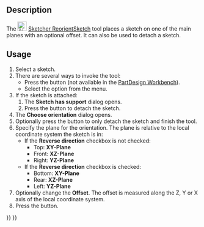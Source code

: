 <languages/>

<div class="mw-translate-fuzzy">
{{Docnav/sv
|[[Sketcher_MapSketch/sv|Kartera skiss till ytan ...]]
|[[Sketcher_ValidateSketch/sv|Validera skiss]]
|[[Sketcher_Workbench/sv|Sketcher]]
|IconL=Sketcher_MapSketch.svg‎
|IconR=Sketcher_ValidateSketch.svg
|IconC=Workbench_Sketcher.svg
}}
</div>

<div class="mw-translate-fuzzy">
{{GuiCommand/sv
|Name=Sketcher Reorient
|Name/sv=Sketcher Reorient
|Empty=1
|Workbenches=[[Sketcher Workbench/sv|Sketcher]], [[PartDesign Workbench/sv|PartDesign]]
|MenuLocation=Part design → Reorient sketch
|SeeAlso=[[Sketcher_MapSketch/sv|Map sketch]], [[Sketcher_NewSketch/sv|New Sketch]]
}}
</div>

==Description==

The [[Image:Sketcher_ReorientSketch.svg|24px]] [[Sketcher_ReorientSketch|Sketcher ReorientSketch]] tool places a sketch on one of the main planes with an optional offset. It can also be used to detach a sketch.

==Usage==

# Select a sketch.
# There are several ways to invoke the tool:
#* Press the {{Button|[[Image:Sketcher_ReorientSketch.svg|16px]] [[Sketcher_ReorientSketch|Reorient sketch]]}} button (not available in the [[PartDesign_Workbench|PartDesign Workbench]]).
#* Select the {{MenuCommand|Sketch → [[Image:Sketcher_ReorientSketch.svg|16px]] Reorient sketch}} option from the menu.
# If the sketch is attached:
## The '''Sketch has support''' dialog opens.
## Press the {{Button|Yes}} button to detach the sketch.
# The '''Choose orientation''' dialog opens.
# Optionally press the {{Button|Cancel}} button to only detach the sketch and finish the tool.
# Specify the plane for the orientation. The plane is relative to the local coordinate system the sketch is in:
#* If the '''Reverse direction''' checkbox is not checked:
#** Top: '''XY-Plane'''
#** Front: '''XZ-Plane'''
#** Right: '''YZ-Plane'''
#* If the '''Reverse direction''' checkbox is checked:
#** Bottom: '''XY-Plane'''
#** Rear: '''XZ-Plane'''
#** Left: '''YZ-Plane'''
# Optionally change the '''Offset'''. The offset is measured along the Z, Y or X axis of the local coordinate system.
# Press the {{Button|OK}} button.


<div class="mw-translate-fuzzy">
{{Docnav/sv
|[[Sketcher_MapSketch/sv|Kartera skiss till ytan ...]]
|[[Sketcher_ValidateSketch/sv|Validera skiss]]
|[[Sketcher_Workbench/sv|Sketcher]]
|IconL=Sketcher_MapSketch.svg‎
|IconR=Sketcher_ValidateSketch.svg
|IconC=Workbench_Sketcher.svg
}}
</div>

{{Sketcher Tools navi{{#translation:}}}}
{{Userdocnavi{{#translation:}}}}